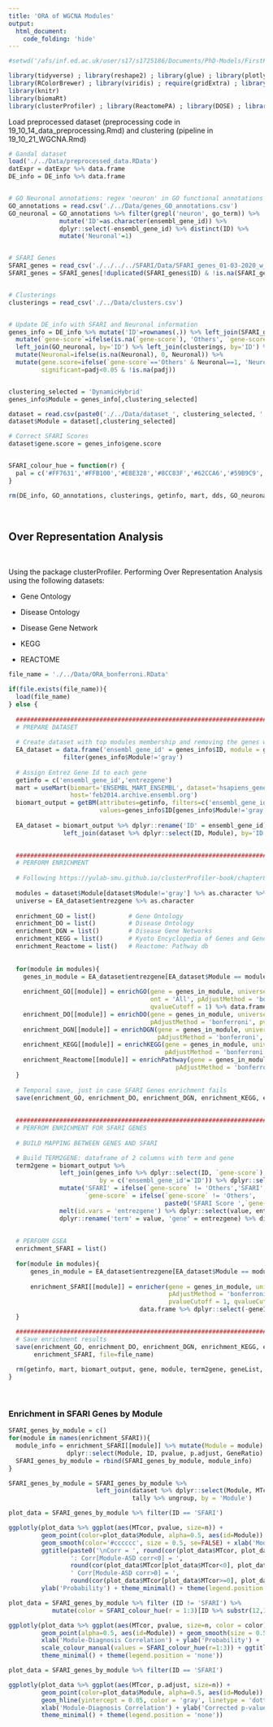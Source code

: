 ```yaml
---
title: 'ORA of WGCNA Modules'
output:
  html_document:
    code_folding: 'hide'
---
```


```r
#setwd('/afs/inf.ed.ac.uk/user/s17/s1725186/Documents/PhD-Models/FirstPUModel/RMarkdowns')

library(tidyverse) ; library(reshape2) ; library(glue) ; library(plotly) ; library(dendextend)
library(RColorBrewer) ; library(viridis) ; require(gridExtra) ; library(GGally)
library(knitr)
library(biomaRt)
library(clusterProfiler) ; library(ReactomePA) ; library(DOSE) ; library(org.Hs.eg.db)

```


Load preprocessed dataset (preprocessing code in 19_10_14_data_preprocessing.Rmd) and clustering (pipeline in 19_10_21_WGCNA.Rmd)
```r

# Gandal dataset
load('./../Data/preprocessed_data.RData')
datExpr = datExpr %>% data.frame
DE_info = DE_info %>% data.frame


# GO Neuronal annotations: regex 'neuron' in GO functional annotations and label the genes that make a match as neuronal
GO_annotations = read.csv('./../Data/genes_GO_annotations.csv')
GO_neuronal = GO_annotations %>% filter(grepl('neuron', go_term)) %>% 
              mutate('ID'=as.character(ensembl_gene_id)) %>% 
              dplyr::select(-ensembl_gene_id) %>% distinct(ID) %>%
              mutate('Neuronal'=1)


# SFARI Genes
SFARI_genes = read_csv('./../../../SFARI/Data/SFARI_genes_01-03-2020_w_ensembl_IDs.csv')
SFARI_genes = SFARI_genes[!duplicated(SFARI_genes$ID) & !is.na(SFARI_genes$ID),]


# Clusterings
clusterings = read_csv('./../Data/clusters.csv')


# Update DE_info with SFARI and Neuronal information
genes_info = DE_info %>% mutate('ID'=rownames(.)) %>% left_join(SFARI_genes, by='ID') %>% 
  mutate(`gene-score`=ifelse(is.na(`gene-score`), 'Others', `gene-score`)) %>%
  left_join(GO_neuronal, by='ID') %>% left_join(clusterings, by='ID') %>%
  mutate(Neuronal=ifelse(is.na(Neuronal), 0, Neuronal)) %>%
  mutate(gene.score=ifelse(`gene-score`=='Others' & Neuronal==1, 'Neuronal', `gene-score`), 
         significant=padj<0.05 & !is.na(padj))


clustering_selected = 'DynamicHybrid'
genes_info$Module = genes_info[,clustering_selected]

dataset = read.csv(paste0('./../Data/dataset_', clustering_selected, '.csv'))
dataset$Module = dataset[,clustering_selected]

# Correct SFARI Scores
dataset$gene.score = genes_info$gene.score


SFARI_colour_hue = function(r) {
  pal = c('#FF7631','#FFB100','#E8E328','#8CC83F','#62CCA6','#59B9C9','#b3b3b3','#808080','gray','#d9d9d9')[r]
}

rm(DE_info, GO_annotations, clusterings, getinfo, mart, dds, GO_neuronal)
```
<br>

## Over Representation Analysis
<br>

Using the package clusterProfiler. Performing Over Representation Analysis using the following datasets:

- Gene Ontology

- Disease Ontology

- Disease Gene Network

- KEGG

- REACTOME

```r
file_name = './../Data/ORA_bonferroni.RData'

if(file.exists(file_name)){
  load(file_name)
} else {
  
  ##############################################################################
  # PREPARE DATASET
  
  # Create dataset with top modules membership and removing the genes without an assigned module
  EA_dataset = data.frame('ensembl_gene_id' = genes_info$ID, module = genes_info$Module)  %>% 
               filter(genes_info$Module!='gray')
  
  # Assign Entrez Gene Id to each gene
  getinfo = c('ensembl_gene_id','entrezgene')
  mart = useMart(biomart='ENSEMBL_MART_ENSEMBL', dataset='hsapiens_gene_ensembl', 
                 host='feb2014.archive.ensembl.org')
  biomart_output = getBM(attributes=getinfo, filters=c('ensembl_gene_id'), 
                         values=genes_info$ID[genes_info$Module!='gray'], mart=mart)
  
  EA_dataset = biomart_output %>% dplyr::rename('ID' = ensembl_gene_id) %>%
               left_join(dataset %>% dplyr::select(ID, Module), by='ID')

  
  ##############################################################################
  # PERFORM ENRICHMENT
  
  # Following https://yulab-smu.github.io/clusterProfiler-book/chapter8.html
  
  modules = dataset$Module[dataset$Module!='gray'] %>% as.character %>% table %>% names
  universe = EA_dataset$entrezgene %>% as.character
  
  enrichment_GO = list()         # Gene Ontology
  enrichment_DO = list()         # Disease Ontology
  enrichment_DGN = list()        # Disease Gene Networks
  enrichment_KEGG = list()       # Kyoto Encyclopedia of Genes and Genomes
  enrichment_Reactome = list()   # Reactome: Pathway db
  
  
  for(module in modules){
    genes_in_module = EA_dataset$entrezgene[EA_dataset$Module == module]
    
    enrichment_GO[[module]] = enrichGO(gene = genes_in_module, universe = universe, OrgDb = org.Hs.eg.db, 
                                       ont = 'All', pAdjustMethod = 'bonferroni', pvalueCutoff = 0.1, 
                                       qvalueCutoff = 1) %>% data.frame
    enrichment_DO[[module]] = enrichDO(gene = genes_in_module, universe = universe, qvalueCutoff = 1,
                                       pAdjustMethod = 'bonferroni', pvalueCutoff = 0.1) %>% data.frame
    enrichment_DGN[[module]] = enrichDGN(gene = genes_in_module, universe = universe, qvalueCutoff = 1,
                                         pAdjustMethod = 'bonferroni', pvalueCutoff = 0.1) %>% data.frame
    enrichment_KEGG[[module]] = enrichKEGG(gene = genes_in_module, universe = universe, qvalueCutoff = 1,
                                           pAdjustMethod = 'bonferroni', pvalueCutoff = 0.1) %>% data.frame
    enrichment_Reactome[[module]] = enrichPathway(gene = genes_in_module, universe = universe, qvalueCutoff = 1,
                                              pAdjustMethod = 'bonferroni', pvalueCutoff = 0.1) %>% data.frame
  }
  
  # Temporal save, just in case SFARI Genes enrichment fails
  save(enrichment_GO, enrichment_DO, enrichment_DGN, enrichment_KEGG, enrichment_Reactome, file=file_name)
  
  
  ##############################################################################
  # PERFROM ENRICHMENT FOR SFARI GENES
  
  # BUILD MAPPING BETWEEN GENES AND SFARI

  # Build TERM2GENE: dataframe of 2 columns with term and gene
  term2gene = biomart_output %>% 
              left_join(genes_info %>% dplyr::select(ID, `gene-score`), 
                         by = c('ensembl_gene_id'='ID')) %>% dplyr::select(-ensembl_gene_id) %>% 
              mutate('SFARI' = ifelse(`gene-score` != 'Others','SFARI','Others'),
                     `gene-score` = ifelse(`gene-score` != 'Others', 
                                           paste0('SFARI Score ',`gene-score`), 'Others')) %>%
              melt(id.vars = 'entrezgene') %>% dplyr::select(value, entrezgene) %>% 
              dplyr::rename('term' = value, 'gene' = entrezgene) %>% distinct
  
  
  # PERFORM GSEA
  enrichment_SFARI = list()
  
  for(module in modules){
      genes_in_module = EA_dataset$entrezgene[EA_dataset$Module == module]
      
      enrichment_SFARI[[module]] = enricher(gene = genes_in_module, universe = universe, 
                                            pAdjustMethod = 'bonferroni', TERM2GENE = term2gene, 
                                            pvalueCutoff = 1, qvalueCutoff = 1, maxGSSize = 50000) %>% 
                                    data.frame %>% dplyr::select(-geneID,-Description)
  }

  ##############################################################################
  # Save enrichment results
  save(enrichment_GO, enrichment_DO, enrichment_DGN, enrichment_KEGG, enrichment_Reactome, 
       enrichment_SFARI, file=file_name)
  
  rm(getinfo, mart, biomart_output, gene, module, term2gene, geneList, EA_dataset)
}

```
<br>

### Enrichment in SFARI Genes by Module

```r

SFARI_genes_by_module = c()
for(module in names(enrichment_SFARI)){
  module_info = enrichment_SFARI[[module]] %>% mutate(Module = module) %>% 
                dplyr::select(Module, ID, pvalue, p.adjust, GeneRatio)
  SFARI_genes_by_module = rbind(SFARI_genes_by_module, module_info)
}

SFARI_genes_by_module = SFARI_genes_by_module %>% 
                        left_join(dataset %>% dplyr::select(Module, MTcor) %>% group_by(Module,MTcor) %>% 
                                  tally %>% ungroup, by = 'Module')

plot_data = SFARI_genes_by_module %>% filter(ID == 'SFARI')

ggplotly(plot_data %>% ggplot(aes(MTcor, pvalue, size=n)) + 
         geom_point(color=plot_data$Module, alpha=0.5, aes(id=Module)) + 
         geom_smooth(color='#cccccc', size = 0.5, se=FALSE) + xlab('Module-Diagnosis Correlation') + 
         ggtitle(paste0('\nCorr = ', round(cor(plot_data$MTcor, plot_data$pvalue),2), 
                 ': Corr[Module-ASD corr<0] = ', 
                 round(cor(plot_data$MTcor[plot_data$MTcor<0], plot_data$pvalue[plot_data$MTcor<0]),3),
                 ' Corr[Module-ASD corr>0] = ',
                 round(cor(plot_data$MTcor[plot_data$MTcor>=0], plot_data$pvalue[plot_data$MTcor>=0]),2))) +
         ylab('Probability') + theme_minimal() + theme(legend.position = 'none'))
```

```r
plot_data = SFARI_genes_by_module %>% filter (ID != 'SFARI') %>% 
            mutate(color = SFARI_colour_hue(r = 1:3)[ID %>% substr(12,13) %>% as.numeric])

ggplotly(plot_data %>% ggplot(aes(MTcor, pvalue, size=n, color = color)) + 
         geom_point(alpha=0.5, aes(id=Module)) + geom_smooth(size = 0.5, se=FALSE) +
         xlab('Module-Diagnosis Correlation') + ylab('Probability') + 
         scale_colour_manual(values = SFARI_colour_hue(r=1:3)) + ggtitle('Enrichment by SFARI Gene Score') + 
         theme_minimal() + theme(legend.position = 'none'))
```

```r

plot_data = SFARI_genes_by_module %>% filter(ID == 'SFARI')

ggplotly(plot_data %>% ggplot(aes(MTcor, p.adjust, size=n)) + 
         geom_point(color=plot_data$Module, alpha=0.5, aes(id=Module)) +
         geom_hline(yintercept = 0.05, color = 'gray', linetype = 'dotted') + 
         xlab('Module-Diagnosis Correlation') + ylab('Corrected p-values') + scale_y_log10() +
         theme_minimal() + theme(legend.position = 'none'))

```
<br>
